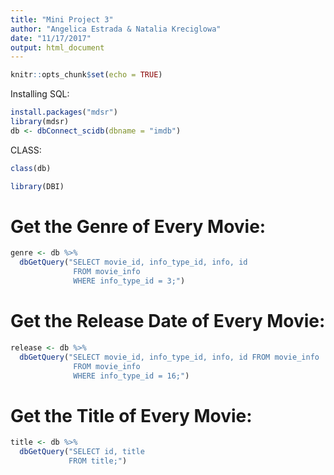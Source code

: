 ```yaml
---
title: "Mini Project 3"
author: "Angelica Estrada & Natalia Kreciglowa"
date: "11/17/2017"
output: html_document
---
```



```r
knitr::opts_chunk$set(echo = TRUE)
```

Installing SQL:
```r
install.packages("mdsr")
library(mdsr)
db <- dbConnect_scidb(dbname = "imdb")
```

CLASS:
```r
class(db)
```

```r
library(DBI)
```

# Get the Genre of Every Movie:
```r
genre <- db %>%
  dbGetQuery("SELECT movie_id, info_type_id, info, id 
              FROM movie_info
              WHERE info_type_id = 3;")
```

# Get the Release Date of Every Movie:
```r
release <- db %>%
  dbGetQuery("SELECT movie_id, info_type_id, info, id FROM movie_info
              FROM movie_info
              WHERE info_type_id = 16;")
```

# Get the Title of Every Movie:
```r
title <- db %>%
  dbGetQuery("SELECT id, title 
             FROM title;")
```

